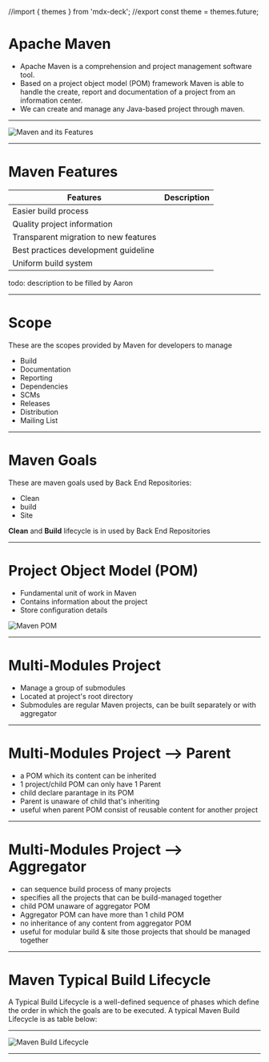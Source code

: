 //import { themes } from 'mdx-deck';
//export const theme = themes.future;

# Apache Maven

- Apache Maven is a comprehension and project management software tool.
- Based on a project object model (POM) framework Maven is able to handle the create, report and documentation of a project from an information center.
- We can create and manage any Java-based project through maven.

---

![Maven and its Features](https://www.sevenmentor.com/wp-content/uploads/2019/12/Maven-Architecture-Training-in-Pune.jpg)

---

# Maven Features

|**Features**|**Description**|
|--|--|
|Easier build process||
|Quality project information||
|Transparent migration to new features||
|Best practices development guideline||
|Uniform build system||
todo: description to be filled by Aaron

---


# Scope
These are the scopes provided by Maven for developers to manage

- Build
- Documentation
- Reporting
- Dependencies
- SCMs
- Releases
- Distribution
- Mailing List

---

# Maven Goals

These are maven goals used by Back End Repositories:
- Clean
- build
- Site

**Clean** and **Build** lifecycle is in used by Back End Repositories

---
# **Project Object Model (POM)**
- Fundamental unit of work in Maven
- Contains information about the project
- Store configuration details

![Maven POM](https://cdn.educba.com/academy/wp-content/uploads/2020/04/Maven-POM-File-1.2.jpg)

---

# **Multi-Modules Project**

- Manage a group of submodules
- Located at project's root directory
- Submodules are regular Maven projects, can be built separately or with aggregator

---

# **Multi-Modules Project --> Parent**

- a POM which its content can be inherited
- 1 project/child POM can only have 1 Parent
- child declare parantage in its POM
- Parent is unaware of child that's inheriting
- useful when parent POM consist of reusable content for another project

---

# **Multi-Modules Project --> Aggregator**

- can sequence build process of many projects
- specifies all the projects that can be build-managed together
- child POM unaware of aggregator POM
- Aggregator POM can have more than 1 child POM
- no inheritance of any content from aggregator POM
- useful for modular build & site those projects that should be managed together

---

# **Maven Typical Build Lifecycle**
A Typical Build Lifecycle is a well-defined sequence of phases which define the order in which the goals are to be executed. A typical Maven Build Lifecycle is as table below:

---

![Maven Build Lifecycle](https://www.studytonight.com/maven/images/site-lifecycle.jpg)

---


